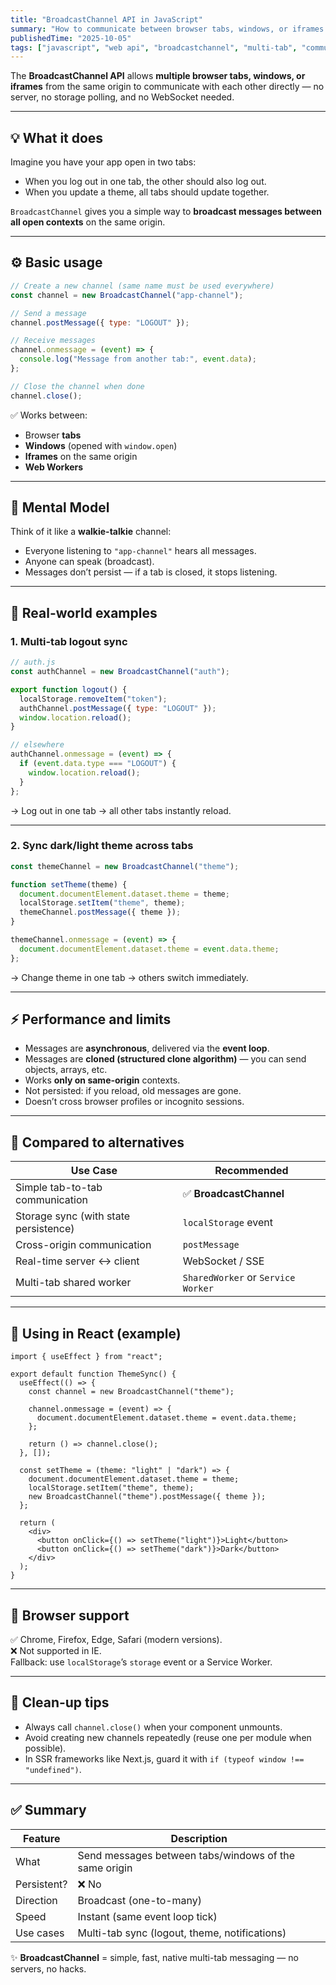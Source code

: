 ```yaml
---
title: "BroadcastChannel API in JavaScript"
summary: "How to communicate between browser tabs, windows, or iframes easily using the BroadcastChannel API."
publishedTime: "2025-10-05"
tags: ["javascript", "web api", "broadcastchannel", "multi-tab", "communication"]
---
```


The **BroadcastChannel API** allows **multiple browser tabs, windows, or iframes** from the same origin to communicate with each other directly — no server, no storage polling, and no WebSocket needed.

---

## 💡 What it does

Imagine you have your app open in two tabs:
- When you log out in one tab, the other should also log out.
- When you update a theme, all tabs should update together.

`BroadcastChannel` gives you a simple way to **broadcast messages between all open contexts** on the same origin.

---

## ⚙️ Basic usage

```js
// Create a new channel (same name must be used everywhere)
const channel = new BroadcastChannel("app-channel");

// Send a message
channel.postMessage({ type: "LOGOUT" });

// Receive messages
channel.onmessage = (event) => {
  console.log("Message from another tab:", event.data);
};

// Close the channel when done
channel.close();
```

✅ Works between:
- Browser **tabs**
- **Windows** (opened with `window.open`)
- **Iframes** on the same origin
- **Web Workers**

---

## 🧠 Mental Model

Think of it like a **walkie-talkie** channel:
- Everyone listening to `"app-channel"` hears all messages.
- Anyone can speak (broadcast).
- Messages don’t persist — if a tab is closed, it stops listening.

---

## 🧩 Real-world examples

### 1. Multi-tab logout sync

```js
// auth.js
const authChannel = new BroadcastChannel("auth");

export function logout() {
  localStorage.removeItem("token");
  authChannel.postMessage({ type: "LOGOUT" });
  window.location.reload();
}

// elsewhere
authChannel.onmessage = (event) => {
  if (event.data.type === "LOGOUT") {
    window.location.reload();
  }
};
```

→ Log out in one tab → all other tabs instantly reload.

---

### 2. Sync dark/light theme across tabs

```js
const themeChannel = new BroadcastChannel("theme");

function setTheme(theme) {
  document.documentElement.dataset.theme = theme;
  localStorage.setItem("theme", theme);
  themeChannel.postMessage({ theme });
}

themeChannel.onmessage = (event) => {
  document.documentElement.dataset.theme = event.data.theme;
};
```

→ Change theme in one tab → others switch immediately.

---

## ⚡ Performance and limits

- Messages are **asynchronous**, delivered via the **event loop**.  
- Messages are **cloned (structured clone algorithm)** — you can send objects, arrays, etc.  
- Works **only on same-origin** contexts.  
- Not persisted: if you reload, old messages are gone.  
- Doesn’t cross browser profiles or incognito sessions.

---

## 🧰 Compared to alternatives

| Use Case | Recommended |
|-----------|-------------|
| Simple tab-to-tab communication | ✅ **BroadcastChannel** |
| Storage sync (with state persistence) | `localStorage` event |
| Cross-origin communication | `postMessage` |
| Real-time server ↔ client | WebSocket / SSE |
| Multi-tab shared worker | `SharedWorker` or `Service Worker` |

---

## 🧱 Using in React (example)

```tsx
import { useEffect } from "react";

export default function ThemeSync() {
  useEffect(() => {
    const channel = new BroadcastChannel("theme");

    channel.onmessage = (event) => {
      document.documentElement.dataset.theme = event.data.theme;
    };

    return () => channel.close();
  }, []);

  const setTheme = (theme: "light" | "dark") => {
    document.documentElement.dataset.theme = theme;
    localStorage.setItem("theme", theme);
    new BroadcastChannel("theme").postMessage({ theme });
  };

  return (
    <div>
      <button onClick={() => setTheme("light")}>Light</button>
      <button onClick={() => setTheme("dark")}>Dark</button>
    </div>
  );
}
```

---

## 🧪 Browser support

✅ Chrome, Firefox, Edge, Safari (modern versions).  
❌ Not supported in IE.  
Fallback: use `localStorage`’s `storage` event or a Service Worker.

---

## 🧩 Clean-up tips

- Always call `channel.close()` when your component unmounts.  
- Avoid creating new channels repeatedly (reuse one per module when possible).  
- In SSR frameworks like Next.js, guard it with `if (typeof window !== "undefined")`.

---

## ✅ Summary

| Feature | Description |
|----------|-------------|
| What | Send messages between tabs/windows of the same origin |
| Persistent? | ❌ No |
| Direction | Broadcast (one-to-many) |
| Speed | Instant (same event loop tick) |
| Use cases | Multi-tab sync (logout, theme, notifications) |

✨ **BroadcastChannel** = simple, fast, native multi-tab messaging — no servers, no hacks.
